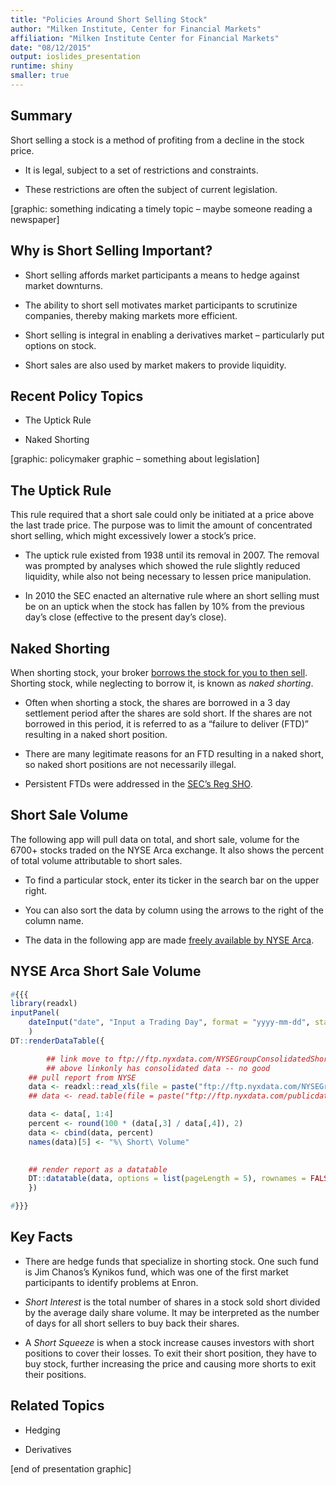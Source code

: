 ```yaml
---
title: "Policies Around Short Selling Stock"
author: "Milken Institute, Center for Financial Markets"
affiliation: "Milken Institute Center for Financial Markets"
date: "08/12/2015"
output: ioslides_presentation
runtime: shiny
smaller: true
---
```


## Summary

Short selling a stock is a method of profiting from a decline in the stock price.

-  It is legal, subject to a set of restrictions and constraints.

-  These restrictions are often the subject of current legislation.

[graphic: something indicating a timely topic -- maybe someone reading a newspaper]

## Why is Short Selling Important?

-  Short selling affords market participants a means to hedge against market downturns.  

-  The ability to short sell motivates market participants to scrutinize companies, thereby making markets more efficient.

-  Short selling is integral in enabling a derivatives market -- particularly put options on stock.

-  Short sales are also used by market makers to provide liquidity.

## Recent Policy Topics

-  The Uptick Rule

-  Naked Shorting

[graphic: policymaker graphic -- something about legislation]

## The Uptick Rule

This rule required that a short sale could only be initiated at a price above the last trade price.  The purpose was to limit the amount of concentrated short selling, which might excessively lower a stock's price.   

-  The uptick rule existed from 1938 until its removal in 2007.  The removal was prompted by analyses which showed the rule slightly reduced liquidity, while also not being necessary to lessen price manipulation.

-  In 2010 the SEC enacted an alternative rule where an short selling must be on an uptick when the stock has fallen by 10\% from the previous day's close (effective to the present day's close).  

## Naked Shorting

When shorting stock, your broker [borrows the stock for you to then sell](http://127.0.0.1/link_to_other_presentation).  Shorting stock, while neglecting to borrow it, is known as *naked shorting*.

-  Often when shorting a stock, the shares are borrowed in a 3 day settlement period after the shares are sold short.  If the shares are not borrowed in this period, it is referred to as a "failure to deliver (FTD)" resulting in a naked short position.

-  There are many legitimate reasons for an FTD resulting in a naked short, so naked short positions are not necessarily illegal.

-  Persistent FTDs were addressed in the [SEC's Reg SHO](http://www.sec.gov/investor/pubs/regsho.htm).


## Short Sale Volume

The following app will pull data on total, and short sale, volume for the 6700+ stocks traded on the NYSE Arca exchange. It also shows the percent of total volume attributable to short sales.

-  To find a particular stock, enter its ticker in the search bar on the upper right.

-  You can also sort the data by column using the arrows to the right of the column name.  

-  The data in the following app are made [freely available by NYSE Arca](http://www.nyxdata.com/page/875).

## NYSE Arca Short Sale Volume

```r
#{{{
library(readxl)
inputPanel(
    dateInput("date", "Input a Trading Day", format = "yyyy-mm-dd", startview = "month", weekstart = 0, language = "en", value = "2015-08-07")
    )
DT::renderDataTable({

        ## link move to ftp://ftp.nyxdata.com/NYSEGroupConsolidatedShortInterest/NYSEGroupConsolidatedShortInterest2017/NYSEGroupConsolidatedShortInterest201703/NYSE_Group_Consolidated_Short_Interest_20170309.xls for example
        ## above linkonly has consolidated data -- no good
    ## pull report from NYSE
    data <- readxl::read_xls(file = paste("ftp://ftp.nyxdata.com/NYSEGroupConsolidatedShortInterest/NYSEGroupConsolidatedShortInterest", format(input$date, "%Y"), "/NYSEGroupConsolidatedShortInterest", format(input$date, "%Y"), format(input$date, "%m"), "/NYSE_Group_Consolidated_Short_Interest_", format(input$date, "%Y"), format(input$date, "%m"), format(input$date, "%d"), ".xls", sep = ""))
    ## data <- read.table(file = paste("ftp://ftp.nyxdata.com/publicdata/ARCAshvol/ARCAshvol", format(input$date, "%Y"), "/ARCAshvol", format(input$date, "%Y"), format(input$date, "%m"), "/ARCAshvol", format(input$date, "%Y"), format(input$date, "%m"), format(input$date, "%d"), ".txt", sep = ""), header = TRUE, sep = "|", stringsAsFactors = FALSE)

    data <- data[, 1:4]
    percent <- round(100 * (data[,3] / data[,4]), 2)
    data <- cbind(data, percent)
    names(data)[5] <- "%\ Short\ Volume"

    
    ## render report as a datatable 
    DT::datatable(data, options = list(pageLength = 5), rownames = FALSE)
    })

#}}}
```


## Key Facts

-  There are hedge funds that specialize in shorting stock.  One such fund is Jim Chanos's Kynikos fund, which was one of the first market participants to identify problems at Enron.

-  *Short Interest* is the total number of shares in a stock sold short divided by the average daily share volume.  It may be interpreted as the number of days for all short sellers to buy back their shares.

-  A *Short Squeeze* is when a stock increase causes investors with short positions to cover their losses.  To exit their short position, they have to buy stock, further increasing the price and causing more shorts to exit their positions.

## Related Topics

-  Hedging

-  Derivatives

[end of presentation graphic]
